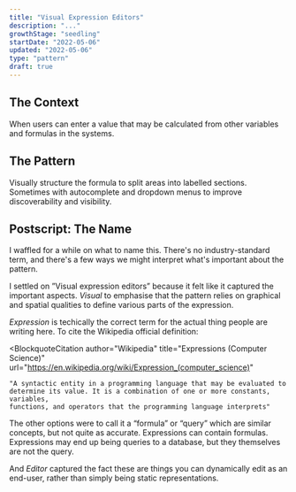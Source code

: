 ```yaml
---
title: "Visual Expression Editors"
description: "..."
growthStage: "seedling"
startDate: "2022-05-06"
updated: "2022-05-06"
type: "pattern"
draft: true
---
```



<h2 className="micro">The Context</h2>

When users can enter a value that may be calculated from other variables and formulas in the systems.

<Spacer size="small" />

<h2 className="micro">The Pattern</h2>

Visually structure the formula to split areas into labelled sections. Sometimes with autocomplete and dropdown menus to improve discoverability and visibility.

<Spacer size="small" />

<h2 className="micro">Postscript: The Name</h2>

I waffled for a while on what to name this. There's no industry-standard term, and there's a few ways we might interpret what's important about the pattern.

I settled on ”Visual expression editors” because it felt like it captured the important aspects. _Visual_ to emphasise that the pattern relies on graphical and spatial qualities to define various parts of the expression.

_Expression_ is techically the correct term for the actual thing people are writing here. To cite the Wikipedia official definition:

<BlockquoteCitation
	author="Wikipedia"
	title="Expressions (Computer Science)"
	url="https://en.wikipedia.org/wiki/Expression_(computer_science)"
>
	"A syntactic entity in a programming language that may be evaluated to
	determine its value. It is a combination of one or more constants, variables,
	functions, and operators that the programming language interprets"
</BlockquoteCitation>

The other options were to call it a “formula” or “query” which are similar concepts, but not quite as accurate. Expressions can contain formulas. Expressions may end up being queries to a database, but they themselves are not the query.

And _Editor_ captured the fact these are things you can dynamically edit as an end-user, rather than simply being static representations.
